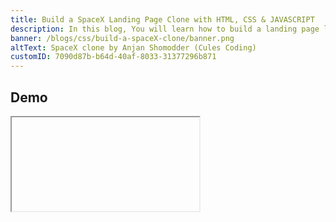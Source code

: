 ```yaml
---
title: Build a SpaceX Landing Page Clone with HTML, CSS & JAVASCRIPT
description: In this blog, You will learn how to build a landing page like the SpaceX website.
banner: /blogs/css/build-a-spaceX-clone/banner.png
altText: SpaceX clone by Anjan Shomodder (Cules Coding)
customID: 7090d87b-b64d-40af-8033-31377296b871
---
```


## Demo

<Iframe videoID='m6IjYZA57es'  />

## Live Demo

You can see the live demo from [ here ](https://thatanjan.github.io/spaceX-landing-page-clone-yt/).

## Source code

You can find all the source code, media files from [here](https://github.com/thatanjan/spaceX-landing-page-clone-yt)

## You will learn:

- Javascript intersection observer to add cool effects
- DOM manipulation
- Aligning elements with css positions.
- How to make responsive websites.

## Requirements:

- Basic Html
- Basic Css
- Basic Javascript

I have already made a video tutorial about it. I have explained everything in
details in the video.

<Iframe videoID='HkOcmKGm0zU '  />

Don't forget to like, share and subscribe to [Cules
Coding](https://www.youtube.com/channel/UCBaGowNYTUsm3IDaHbLRMYw?sub_confirmation=1).

I will only explain the javascript code about Intersection observer and Header animation in this blog. Because that will be quite long and you will not like that. Instead, I will go over HTML and css briefly. Don't worry you will understand. If you don't understand anything, please watch the video and feel free to ask me questions.

### So, Let's do it.

We will make the page with a mobile first approach.

#### Footer

![SpaceX clone Footer Cules Coding](https://dev-to-uploads.s3.amazonaws.com/uploads/articles/3wno1avvdqwpkdz1916m.png)

```html
<footer class="footer">
	<div class="footer__text">SPACEX © 2021</div>

	<ul class="footer__list">
		<li><a class="footer__list__link" href="#">Twitter</a></li>
		<li><a class="footer__list__link" href="#">youtube</a></li>
		<li><a class="footer__list__link" href="#">instagram</a></li>
		<li><a class="footer__list__link" href="#">flickr</a></li>
		<li><a class="footer__list__link" href="#">Linkedin</a></li>
		<li><a class="footer__list__link" href="#">Privacy Policy</a></li>
	</ul>
</footer>
```

```css
.footer {
	position: relative;
	margin: 0 auto;
	text-align: center;
	text-transform: uppercase;
	font-size: 0.7rem;
	font-weight: 400;
	padding: 1.5rem 0;
}

.footer__text {
	color: #979797;
}

.footer__list {
	display: flex;
	flex-wrap: wrap;
	justify-content: space-evenly;
	align-items: center;
	padding: 0 1rem;
	padding-top: 1rem;
	margin: 0 auto;
}

.footer__list li {
	margin: 0 10px 10px 0;
}

.footer__list__link {
	font-weight: 600;
	transition: color 1s cubic-bezier(0.25, 1, 0.25, 1);
}

.footer__list__link:hover {
	color: #8b939b;
}
```

#### Mission Sections

![mission container](https://dev-to-uploads.s3.amazonaws.com/uploads/articles/4h0o51p8e83qflud6ek6.png)

```html
<section class="mission__container">
	<div class="background one"></div>

	<div class="bottom__content">
		<h4 class="bottom__content__subheader">RECENT LAUNCH</h4>

		<h1 class="bottom__content__header">
			Double Asteroid Redirection Test (DART) Mission
		</h1>

		<a class="content__button" href="#">
			<span class="text">RE-WATCH</span>
			<div class="hover"></div>
		</a>
	</div>
</section>

<section class="mission__container">
	<div class="background two"></div>

	<div class="bottom__content">
		<h4 class="bottom__content__subheader">RECENT LAUNCH</h4>

		<h1 class="bottom__content__header">
			Double Asteroid Redirection Test (DART) Mission
		</h1>

		<a class="content__button" href="#">
			<span class="text">RE-WATCH</span>
			<div class="hover"></div>
		</a>
	</div>
</section>

<section class="mission__container">
	<div class="background three"></div>

	<div class="bottom__content">
		<h4 class="bottom__content__subheader">RECENT LAUNCH</h4>

		<h1 class="bottom__content__header">
			Double Asteroid Redirection Test (DART) Mission
		</h1>

		<a class="content__button" href="#">
			<span class="text">RE-WATCH</span>
			<div class="hover"></div>
		</a>
	</div>
</section>

<section class="mission__container">
	<div class="background four"></div>

	<div class="bottom__content">
		<h4 class="bottom__content__subheader">RECENT LAUNCH</h4>

		<h1 class="bottom__content__header">
			Double Asteroid Redirection Test (DART) Mission
		</h1>

		<a class="content__button" href="#">
			<span class="text">RE-WATCH</span>
			<div class="hover"></div>
		</a>
	</div>
</section>

<section class="mission__container">
	<div class="background five"></div>

	<div class="bottom__content">
		<h4 class="bottom__content__subheader">RECENT LAUNCH</h4>

		<h1 class="bottom__content__header">
			Double Asteroid Redirection Test (DART) Mission
		</h1>

		<a class="content__button" href="#">
			<span class="text">RE-WATCH</span>
			<div class="hover"></div>
		</a>
	</div>
</section>
```

```css
.mission__container {
	height: 100vh;
	position: relative;
}

.mission__container .background {
	height: 100%;
	background-repeat: no-repeat;
	background-size: cover;
	background-position: center;
}

.mission__container .background:after {
	content: '';
	position: absolute;
	top: 0;
	left: 0;
	width: 100%;
	height: 100%;
	background-color: rgba(0, 0, 0, 0.2);
}

.mission__container .background.one {
	background-image: url(../media/1.webp);
}

.mission__container .background.two {
	background-image: url(../media/2.webp);
}

.mission__container .background.three {
	background-image: url(../media/3.webp);
}

.mission__container .background.four {
	background-image: url(../media/4.webp);
}

.mission__container .background.five {
	background-image: url(../media/5.webp);
	background-position: 65% center;
}

.mission__container .bottom__content {
	position: absolute;
	bottom: 10%;
	left: 1.5rem;
	width: 90%;
	max-width: 500px;
	overflow: hidden;
	opacity: 0;
	transform: translateY(-100%);
	transition: opacity 1s, transform 1s;
}

.mission__container .bottom__content .bottom__content__header {
	font-size: 2rem;
	text-align: left;
	margin: 0 0 1rem auto;
	font-weight: 600;
}

.mission__container .bottom__content .bottom__content__subheader {
	font-size: 1rem;
}

.mission__container .bottom__content .content__button {
	border: 2px solid white;
	display: inline-block;
	position: relative;
	z-index: 2;
	margin-top: 1rem;
}

.mission__container .bottom__content .content__button .text {
	font-weight: bold;
	font-size: 0.8rem;
	display: inline-block;
	text-transform: uppercase;
	padding: 1.2rem 2.5rem;
	transition: color 0.5s cubic-bezier(0.19, 1, 0.22, 1);
}

.mission__container .bottom__content .content__button .hover {
	position: absolute;
	top: 0;
	left: 0;
	background: white;
	height: 100%;
	width: 100%;
	z-index: -1;
	transform: scale3d(1, 0, 1);
	transform-origin: top center;
	transition: transform 0.6s cubic-bezier(0.19, 1, 0.22, 1);
}

.mission__container .bottom__content .content__button:hover .hover {
	transform: scale3d(1, 1, 1);
	transform-origin: bottom center;
}

.mission__container .bottom__content .content__button:hover .text {
	color: black;
}

.mission__container.on__screen .bottom__content {
	opacity: 1;
	transform: translateY(0);
}
```

```javascript
const missons = document.querySelectorAll('.mission__container')

const missionObserver = new IntersectionObserver(
	entries => {
		const ON_SCREEN = 'on__screen'
		entries.forEach(entry => {
			const { isIntersecting, target } = entry

			if (isIntersecting) {
				target.classList.add(ON_SCREEN)
				return true
			}

			target.classList.remove(ON_SCREEN)
		})
	},
	{
		threshold: 0.5,
	}
)

missons.forEach(misson => {
	missionObserver.observe(misson)
})
```

#### Explaination:

- First, we have selected all the mission containers.
- Then we created a new Instance of `IntersectionObserver`. We have passed a
- Then we created a new Instance of `IntersectionObserver`. We have passed a function that will run every time an element comes into the view.
- We loop over every single mission element and observe them with `missionObserver`.
- We got all the entries(array of objects) as params. Every entry has two properties.

  1. isIntersecting: boolean value if an element is on the view or not.
  2. target: Current element.

- If `isIntersecting` is true then we will attach the `on__screen` class to that element. Else we will remove the class.
- `on__screen` class will be responsible to show the `bottom__content`.

By the way, this blog is originally published on [cules coding website.](https://www.culescoding.space/blog/build-a-spaceX-clone). I would be glad if you give it a visit.

![Build a SpaceX Landing Page Clone with HTML, CSS & JAVASCRIPT on Cules coding](https://dev-to-uploads.s3.amazonaws.com/uploads/articles/2qotkg3zgcnd3fv6s6je.png)

#### Header

![Header](https://dev-to-uploads.s3.amazonaws.com/uploads/articles/enk43b884flqi0rhw2ra.png)

```html
<header class="header show">
	<div class="background"></div>

	<div class="header__inner">
		<div class="header__logo">
			<a href="#">
				<img src="./media/logos//spacex-logo.png" alt="SpaceX" />
			</a>
		</div>

		<nav class="header__navigation">
			<ul>
				<li>
					<a class="nav__link" href="#">Falcon 9</a>
				</li>
				<li>
					<a class="nav__link" href="#">Falcon Heavy</a>
				</li>
				<li>
					<a class="nav__link" href="#">Dragon</a>
				</li>
				<li>
					<a class="nav__link" href="#">STARSHIP</a>
				</li>
				<li>
					<a class="nav__link" href="#">human space flight</a>
				</li>
				<li>
					<a class="nav__link" href="#">rideshare</a>
				</li>
			</ul>

			<div class="shop__container">
				<a class="nav__link" href="#">shop</a>
			</div>
		</nav>

		<button class="hamburger hamburger--emphatic" type="button">
			<span class="hamburger-box">
				<span class="hamburger-inner"></span>
			</span>
		</button>
	</div>
</header>
```

```css
.header {
	height: 5rem;
	position: fixed;
	top: 0;
	left: 0;
	width: 100%;
	z-index: 10;
	transform: translateY(-100%);
	transition: transform 0s 0s;
}

header#hiding .header__inner {
	transition-delay: 0s;
}

header#hiding .background {
	transition-delay: 0.3s;
}

header#hiding {
	transition-delay: 0.9s;
}

.header.show {
	transform: translateY(0);
}

.header.show .header__inner {
	opacity: 1;
}

.header .background {
	background: black;
	position: absolute;
	top: 0;
	left: 0;
	width: 100%;
	height: 100%;
	z-index: -1;
	transform: translateY(-100%);
	transition: transform 0.5s cubic-bezier(0.19, 1, 0.22, 1) 0.1s;
}

.header.show.with__background .background {
	transform: translateY(0);
}

.header .header__inner {
	height: 100%;
	width: 100%;
	display: flex;
	opacity: 0;
	transition: opacity 0.2s 0.6s;
}

.header__logo {
	flex-grow: 1;
	overflow: hidden;
	margin: auto 0;
}

.header__logo a {
	display: block;
	width: 10rem;
	margin: 0 auto;
}

.header__logo a img {
	height: 100%;
	width: 100%;
	object-fit: cover;
}

.header__navigation {
	flex-grow: 2;
	display: none;
	justify-content: space-between;
	align-items: center;
}

.header__navigation ul li {
	margin: 0 0.7rem;
	display: inline-block;
}

.header__navigation .nav__link {
	font-weight: bold;
	font-size: 0.8rem;
	text-transform: uppercase;
	position: relative;
}

.header__navigation .shop__container {
	flex-basis: 5rem;
	text-align: center;
}

.header__navigation .nav__link:after {
	content: '';
	position: absolute;
	bottom: 0;
	left: 0;
	width: 100%;
	height: 1px;
	background: white;
	transform: scaleX(0);
	transform-origin: right center;
	transition: transform 0.6s cubic-bezier(0.19, 1, 0.22, 1);
}

.header__navigation .nav__link:hover:after {
	transform: scaleX(1);
	transform-origin: left center;
}
```

```javascript
const header = document.querySelector('.header')

const IS_ACTIVE = 'is-active'
const SHOW = 'show'
const WITH_BACKGROUND = 'with__background'

let prevScrollPos = window.pageYOffset

window.onscroll = () => {
	const currentScrollPos = window.pageYOffset
	const halfScreenHeight = Math.floor(window.innerHeight / 2)

	if (currentScrollPos > halfScreenHeight) {
		header.classList.add(WITH_BACKGROUND)
	} else {
		header.classList.remove(WITH_BACKGROUND)
	}

	const HIDING = 'hiding'

	if (currentScrollPos > prevScrollPos) {
		header.classList.remove(SHOW)
		header.setAttribute('id', HIDING)

		setTimeout(() => {
			header.removeAttribute('id', HIDING)
		}, 900)
	} else {
		header.classList.add(SHOW)
	}

	prevScrollPos = currentScrollPos
}
```

### Let me explain the header animation.

1. The Header will only be displayed if `header` has a `show` class. By default, it will be there. If we are scrolling down, then the `show` class will be removed. And will be added if we scroll down. When we will remove the class, we will attach a `hiding` id. After `0.9s` we will remove that id.
1. The background will be shown only if the header has the `with__background` class. If
1. The background will be shown only if the header has the `with__background` class. If the scroll position is on the top half of the page then `with__background` class will be removed.
   There will be two types of animation.

1. Scroll down:

   - Header inner part will be removed.
   - Then background will be removed.
   - Finally, the header will be removed.

1. Scroll up:
   - Header will be shown.
   - Background will be shown.
   - Header inner part will be shown.

The thing you need to care about is the animation duration and delay.

1. Scroll up:

- Header will come instantly without any delay.
- Background will be shown in `0.5` second with a `0.1` delay.
- Header inner part will be shown in `0.2` second. But it will be after
- Header inner part will be shown in `0.2` second. But it will be after background animation which will take `0.5 + 0.1 = 0.6`second. So, it will be our delay.

2. Scroll down:
   - Now we only need to change the delay.
   - Header inner will disappear without delay.
   - Background will be removed after header inner. Header inner animation will take about `0.2` seconds. So background delay would be `0.3`second.
   - Header will be removed after the Background. Background animation will take `0.5 + 0.3` second. So, the delay would be `0.9`second.

#### Right Navigation

![Right navigation](https://dev-to-uploads.s3.amazonaws.com/uploads/articles/gybf4pw7tq8bc94mjceg.png)

```html
<nav class="navigation__menu">
	<ul>
		<li><a href="#">Home</a></li>
		<li><a href="#">About</a></li>
		<li><a href="#">Launch</a></li>
		<li><a href="#">mission</a></li>
		<li><a href="#">History</a></li>
		<li><a href="#">Press</a></li>
		<li><a href="#">Careers</a></li>
		<li><a href="#">Contact</a></li>
	</ul>
</nav>
```

```css
.navigation__menu {
	position: fixed;
	top: 0;
	right: 0;
	background: black;
	z-index: 5;
	width: 80%;
	max-width: 20rem;
	height: 100%;
	transform: translateX(100%);
	transition: all 0.5s ease-in-out;
}

.navigation__menu ul {
	width: 80%;
	margin: 0 auto;
	margin-top: 8rem;
	text-align: right;
}

.navigation__menu ul li {
	transform: translateY(100%);
	transition: all 1s 0.6s;
	opacity: 0;
}

.navigation__menu ul li a {
	display: block;
	font-size: 1rem;
	line-height: 40px;
	font-weight: 500;
	text-transform: uppercase;
	border-bottom: 1pt solid #252525;
	transition: color 0.4s cubic-bezier(0.25, 1, 0.25, 1);
}

.navigation__menu ul li a:hover {
	color: #8b939b;
}

.navigation__menu.open {
	transform: translateX(0);
}

.navigation__menu.open ul li {
	opacity: 1;
	transform: translateY(0);
}
```

```javascript
const hamburger = document.querySelector('.hamburger')
const navigation = document.querySelector('.navigation__menu')

const IS_ACTIVE = 'is-active'

hamburger.addEventListener('click', () => {
	hamburger.classList.toggle(IS_ACTIVE)
	navigation.classList.toggle('open')
})
```

#### Explaination:

- navigation will only be seen if the `is-active` class is present.
- When we will click on the hamburger, we will toggle the is-active class on both
- When we will click on the hamburger, we will toggle the is-active class on both `hamburger` and `navigation` elements.

#### Responsive

```css
/* sm = 600 */
/* md = 900 */
/* lg = 1200 */
/* xl = 1600 */

@media screen and (min-width: 600px) {
	.mission__container .bottom__content {
		bottom: 15%;
		left: 3rem;
	}

	.header .header__logo a {
		width: 13rem;
	}

	.footer .footer__list {
		width: 90%;
	}
}

@media screen and (min-width: 900px) {
	.mission__container .bottom__content {
		left: 4rem;
		max-width: 600px;
	}

	.mission__container .bottom__content .bottom__content__header {
		font-size: 2.5rem;
		margin: 1rem 0;
	}

	.mission__container .bottom__content .bottom__content__subheader {
		font-size: 1.5rem;
	}

	.footer .footer__list {
		width: 60%;
	}
}

@media screen and (min-width: 1200px) {
	.header__navigation {
		display: flex;
	}

	.mission__container .bottom__content {
		left: 6rem;
	}

	.mission__container .bottom__content .bottom__content__header {
		font-size: 3rem;
	}

	.mission__container .bottom__content .content__button .text {
		padding: 1.5rem 3rem;
	}

	.header {
		height: 6.5rem;
	}

	.header .header__logo {
		flex-grow: 0;
		margin-left: 6rem;
		margin-right: 2rem;
	}

	.header .header__logo a {
		width: 15rem;
	}

	.navigation__menu {
		max-width: 30rem;
	}

	.footer .footer__list {
		width: 50%;
	}
}

@media screen and (min-width: 1600px) {
	.mission__container .bottom__content {
		left: 15rem;
	}

	.header .header__logo {
		margin-left: 15rem;
	}

	.footer .footer__list {
		width: 40%;
	}
}
```

## XS

![XS screen](https://dev-to-uploads.s3.amazonaws.com/uploads/articles/eriz2cg6edep5vyck1co.png)

## SM

![SM screen](https://dev-to-uploads.s3.amazonaws.com/uploads/articles/ts6ixr8qrxxvc5qu08ap.png)

## MD

![MD](https://dev-to-uploads.s3.amazonaws.com/uploads/articles/5n3ah8wuwzd2o4xq6abm.png)

## LG

![LG screen](https://dev-to-uploads.s3.amazonaws.com/uploads/articles/w9vj5zi24seud0j8shbn.png)

## XL

![XL screen](https://dev-to-uploads.s3.amazonaws.com/uploads/articles/pezl5351e57ug2vbka6e.png)

That's it for this blog. I have tried to explain things simply. Feel free to watch the video if you get stuck. And like always you can ask me questions.

By the way, I am looking for a new opportunity in a company where I can provide great value with my skills. If you are a recruiter, looking for someone skilled in full stack web development and passionate about revolutionizing the world, feel free to contact me. Also, I am open to talking about any freelance project.
